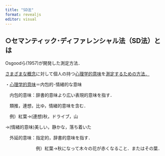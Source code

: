 ```yaml
---
title: "SD法"
format: revealjs
editor: visual
---
```


## ○セマンティック･ディファレンシャル法（SD法）とは

Osgoodら(1957)が開発した測定方法．

[さまざまな概念]{.underline}に対して個人の持つ[心理学的意味]{.underline}を[測定するための方法．]{.underline}

・[心理学的意味]{.underline}＝内包的･情緒的な意味

　内包的意味：辞書的意味より広い表現的意味を指す．

　類推，連想，比ゆ，情緒的意味を含む．

　例）紅葉→(連想)秋，ドライブ，山

→(情緒的意味)美しい，静かな，落ち着いた

　外延的意味：指定的，辞書的意味を指す．

　　　　　　　例）紅葉→秋になって木々の花が赤くなること．またはその葉．
